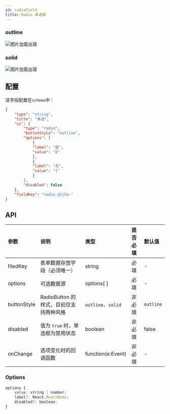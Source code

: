 ```yaml
---
id: radioField
title: Radio 单选框
---
```



### outline
<img class='picture' src='https://storage.360buyimg.com/imgtools/a592d3f1d3-865b49a0-4cf9-11ec-9620-6d9821f0161f.png' alt="图片加载出错"/>

### solid
<img class='picture' src='https://storage.360buyimg.com/imgtools/0912369f5c-87006340-4cf9-11ec-9620-6d9821f0161f.png' alt="图片加载出错"/>

## 配置
该字段配置在`schema`中：

```json title="schema" {12,13,14}
{
    "type": "string",
    "title": "单选",
    "ui": {
        "type": "radio",
        "buttonStyle": "outline",
        "options": [
            {
            "label": "是",
            "value": "0"
            },
            {
            "label": "否",
            "value": "1"
            }
        ],
        "disabled": false
    },
    "fieldKey": "radio_qYjFa-"
}
```
## API
| 参数        | 说明     | 类型     |  是否必填 | 默认值 |
|:-----------|:--------------------------------------------------------------|:--------|:---|:---|
| filedKey      | 表单数据存放字段（必须唯一）| string   | 必填 | - |
| options | 可选数据源              | options[ ] | 必填 | - |
|buttonStyle      | RadioButton 的样式，目前仅支持两种风格 | `outline`、`solid`   | 非必填 | `outline`|
| disabled      | 值为 `true` 时，单选框为禁用状态 | boolean   | 非必填 | false |
| onChange      | 选项变化时的回调函数 | function(e:Event)  |  非必填 | - |
### Options
``` js
options {
    value: string | number;
    label?: React.ReactNode;
    disabled?: boolean;
}

```



